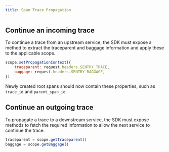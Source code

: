 ```yaml
---
title: Span Trace Propagation
---
```


## Continue an incoming trace

To continue a trace from an upstream service, the SDK must expose a method to extract the traceparent and baggage information and apply these to the applicable scope.

```js
scope.setPropagationContext({
    traceparent: request.headers.SENTRY_TRACE,
    baggage: request.headers.SENTRY_BAGGAGE,
})
```
Newly created root spans should now contain these properties, such as `trace_id` and `parent_span_id`.

## Continue an outgoing trace

To propagate a trace to a downstream service, the SDK must expose methods to fetch the required information to allow the next service to continue the trace.

```js
traceparent = scope.getTraceparent()
baggage = scope.getBaggage()
```
